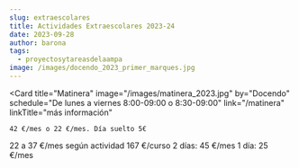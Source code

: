 ```yaml
---
slug: extraescolares
title: Actividades Extraescolares 2023-24
date: 2023-09-28
author: barona
tags:
  - proyectosytareasdelaampa
image: /images/docendo_2023_primer_marques.jpg
---
```


<Grid>
  
  <Card
    title="Matinera"
    image="/images/matinera_2023.jpg"
    by="Docendo"
    schedule="De lunes a viernes 8:00-09:00 o 8:30-09:00"
    link="/matinera"
    linkTitle="más información"
  >
    42 €/mes o 22 €/mes. Día suelto 5€
  </Card>
  <Card
    title="Actividades de DOCENDO"
    image="/images/docendo_2023_primer_marques.jpg"
    by="Docendo"
    schedule="Lunes a Viernes 17:00-18:15"
    link="/docs/DOCENDO_2023_PRIMER_MARQUES.pdf"
    linkTitle="más información"
  >
    22 a 37 €/mes según actividad
  </Card>
  <Card
    title="Triatlón"
    image="/images/triatlon_comunidad_valenciana.png"
    by="Fundación Deportiva Municipal y Federación de Triatlón de la Comunidad Valenciana"
    schedule="Martes y Jueves 16:30-18:00"
    link="/docs/Triatlon.pdf"
    linkTitle="más información"
  >
    167 €/curso
  </Card>
  <Card
    title="Tenis"
    image="/images/tenis.jpg"
    by="Escuelas Match Point"
    schedule="Lunes y miércoles 17:00-18:15"
    link="/docs/TENIS_2023-24.pdf"
    linkTitle="más información"
  >
    2 días: 45 €/mes 1 día: 25 €/mes
  </Card>
  <Card
    title="Fútbol"
    image="/images/futbol.jpg"
    by="SF Júcar"
    schedule="Lunes y miércoles 16:30-18:45"
    link="/docs/Futbol_23-24.pdf"
    linkTitle="más información"
    matricula="Socios del AMPA 10% descuento"
  >
    
  </Card>
 
</Grid>
